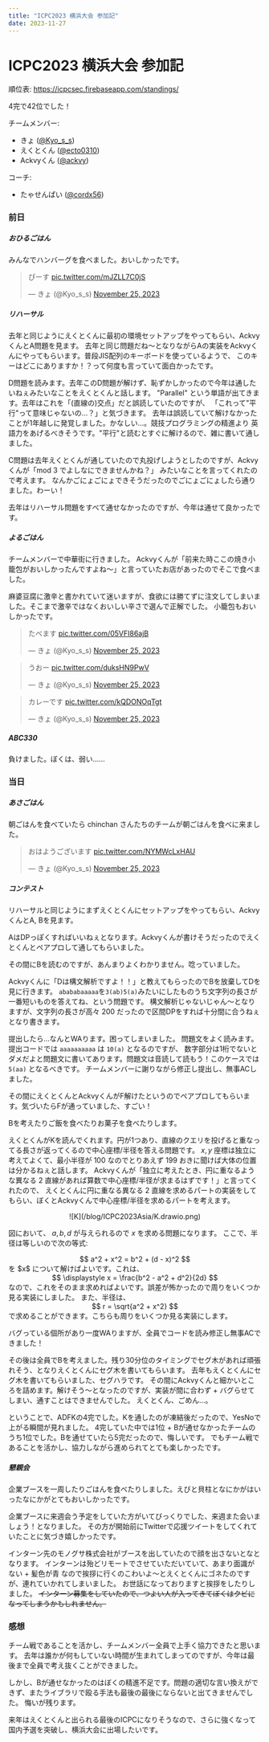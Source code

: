 ```yaml
---
title: "ICPC2023 横浜大会 参加記"
date: 2023-11-27
---
```

# ICPC2023 横浜大会 参加記

順位表: https://icpcsec.firebaseapp.com/standings/

4完で42位でした！

チームメンバー:
- きょ ([@Kyo_s_s](https://twitter.com/Kyo_s_s))
- えくとくん ([@ecto0310](https://twitter.com/ecto0310))
- Ackvyくん ([@ackvy](https://twitter.com/ackvy))

コーチ:
- たゃせんぱい ([@cordx56](https://twitter.com/cordx56))

### 前日

##### おひるごはん
みんなでハンバーグを食べました。おいしかったです。

<blockquote class="twitter-tweet"><p lang="ja" dir="ltr">ぴーす <a href="https://t.co/mJZLL7C0jS">pic.twitter.com/mJZLL7C0jS</a></p>&mdash; きょ (@Kyo_s_s) <a href="https://twitter.com/Kyo_s_s/status/1728262813104353527?ref_src=twsrc%5Etfw">November 25, 2023</a></blockquote> <script async src="https://platform.twitter.com/widgets.js" charset="utf-8"></script>

##### リハーサル

去年と同じようにえくとくんに最初の環境セットアップをやってもらい、AckvyくんとA問題を見ます。
去年と同じ問題だね～となりながらAの実装をAckvyくんにやってもらいます。普段JIS配列のキーボードを使っているようで、
このキーはどこにありますか！？って何度も言っていて面白かったです。

D問題を読みます。去年このD問題が解けず、恥ずかしかったので今年は通したいねぇみたいなことをえくとくんと話します。
"Parallel" という単語が出てきます。去年はこれを「(直線の)交点」だと誤読していたのですが、
「これって"平行"って意味じゃないの...？」と気づきます。
去年は誤読していて解けなかったことが1年越しに発覚しました。かなしい...。競技プログラミングの精進より
英語力をあげるべきそうです。"平行"と読むとすぐに解けるので、雑に書いて通しました。

C問題は去年えくとくんが通していたので丸投げしようとしたのですが、Ackvyくんが「$\textrm{mod } 3$ でよしなにできませんかね？」
みたいなことを言ってくれたので考えます。
なんかごにょごにょできそうだったのでごにょごにょしたら通りました。わーい！

去年はリハーサル問題をすべて通せなかったのですが、今年は通せて良かったです。

##### よるごはん

チームメンバーで中華街に行きました。
Ackvyくんが「前来た時ここの焼き小籠包がおいしかったんですよね～」と言っていたお店があったのでそこで食べました。

麻婆豆腐に激辛と書かれていて迷いますが、食欲には勝てずに注文してしまいました。そこまで激辛ではなくおいしい辛さで選んで正解でした。
小籠包もおいしかったです。

<blockquote class="twitter-tweet"><p lang="ja" dir="ltr">たべます <a href="https://t.co/05VFI86ajB">pic.twitter.com/05VFI86ajB</a></p>&mdash; きょ (@Kyo_s_s) <a href="https://twitter.com/Kyo_s_s/status/1728338993123832304?ref_src=twsrc%5Etfw">November 25, 2023</a></blockquote> <script async src="https://platform.twitter.com/widgets.js" charset="utf-8"></script>

<blockquote class="twitter-tweet"><p lang="ja" dir="ltr">うおー <a href="https://t.co/duksHN9PwV">pic.twitter.com/duksHN9PwV</a></p>&mdash; きょ (@Kyo_s_s) <a href="https://twitter.com/Kyo_s_s/status/1728340704341196945?ref_src=twsrc%5Etfw">November 25, 2023</a></blockquote> <script async src="https://platform.twitter.com/widgets.js" charset="utf-8"></script>

<blockquote class="twitter-tweet"><p lang="ja" dir="ltr">カレーです <a href="https://t.co/kQDONOqTgt">pic.twitter.com/kQDONOqTgt</a></p>&mdash; きょ (@Kyo_s_s) <a href="https://twitter.com/Kyo_s_s/status/1728341940008362137?ref_src=twsrc%5Etfw">November 25, 2023</a></blockquote> <script async src="https://platform.twitter.com/widgets.js" charset="utf-8"></script>

##### ABC330

負けました。ぼくは、弱い......

### 当日

##### あさごはん

朝ごはんを食べていたら chinchan さんたちのチームが朝ごはんを食べに来ました。

<blockquote class="twitter-tweet"><p lang="ja" dir="ltr">おはようございます <a href="https://t.co/NYMWcLxHAU">pic.twitter.com/NYMWcLxHAU</a></p>&mdash; きょ (@Kyo_s_s) <a href="https://twitter.com/Kyo_s_s/status/1728538771157848355?ref_src=twsrc%5Etfw">November 25, 2023</a></blockquote> <script async src="https://platform.twitter.com/widgets.js" charset="utf-8"></script>


##### コンテスト

リハーサルと同じようにまずえくとくんにセットアップをやってもらい、AckvyくんとA, Bを見ます。

AはDPっぽくすればいいねぇとなります。Ackvyくんが書けそうだったのでえくとくんとペアプロして通してもらいました。

その間にBを読むのですが、あんまりよくわかりません。唸っていました。

Ackvyくんに「Dは構文解析ですよ！！」と教えてもらったのでBを放棄してDを見に行きます。
<code>abababaaaaa</code>を<code>3(ab)5(a)</code>みたいにしたものうち文字列の長さが一番短いものを答えてね、という問題です。
構文解析じゃないじゃん～となりますが、文字列の長さが高々 $200$ だったので区間DPをすれば十分間に合うねぇとなり書きます。

提出したら...なんとWAります。困ってしまいました。
問題文をよく読みます。提出コードでは <code>aaaaaaaaaa</code> は <code>10(a)</code> となるのですが、
数字部分は1桁でないとダメだよと問題文に書いてあります。問題文は音読して読もう！このケースでは <code>5(aa)</code> となるべきです。
チームメンバーに謝りながら修正し提出し、無事ACしました。

その間にえくとくんとAckvyくんがF解けたというのでペアプロしてもらいます。気づいたらFが通っていました、すごい！

Bを考えたりご飯を食べたりお菓子を食べたりします。

えくとくんがKを読んでくれます。円が1つあり、直線のクエリを投げると重なってる長さが返ってくるので中心座標/半径を答える問題です。
$x, y$ 座標は独立に考えてよくて、最小半径が $100$ なのでとりあえず $199$ おきに聞けば大体の位置は分かるねぇと話します。
Ackvyくんが「独立に考えたとき、円に重なるような異なる $2$ 直線があれば算数で中心座標/半径が求まるはずです！」と言ってくれたので、
えくとくんに円に重なる異なる $2$ 直線を求めるパートの実装をしてもらい、ぼくとAckvyくんで中心座標/半径を求めるパートを考えます。

<div align="center">
    ![K](/blog/ICPC2023Asia/K.drawio.png)
</div>

図において、 $a, b, d$ が与えられるので $x$ を求める問題になります。
ここで、半径は等しいので次の等式:
<div align="center">
    $$ a^2 + x^2 = b^2 + (d - x)^2 $$
</div>
を $x$ について解けばよいです。これは、
<div align="center">
    $$ \displaystyle x = \frac{b^2 - a^2 + d^2}{2d} $$
</div>
なので、これをそのまま求めればよいです。誤差が怖かったので周りをいくつか見る実装にしました。
また、半径は、
<div align="center">
    $$ r = \sqrt{a^2 + x^2} $$
</div>
で求めることができます。こちらも周りをいくつか見る実装にします。

バグっている個所があり一度WAりますが、全員でコードを読み修正し無事ACできました！

その後は全員でBを考えました。残り30分位のタイミングでセグ木があれば頑張れそう、となりえくとくんにセグ木を書いてもらいます。
去年もえくとくんにセグ木を書いてもらいました、セグハラです。
その間にAckvyくんと細かいところを詰めます。解けそう～となったのですが、実装が間に合わず + バグらせてしまい、通すことはできませんでした。
えくとくん、ごめん...。

ということで、ADFKの4完でした。Kを通したのが凍結後だったので、YesNoで上がる瞬間が見れました。
4完していた中では1位 + Bが通せなかったチームのうち1位でした。Bを通せていたら5完だったので、悔しいです。
でもチーム戦であることを活かし、協力しながら進められてとても楽しかったです。


##### 懇親会

企業ブースを一周したりごはんを食べたりしました。えびと貝柱となにかがはいったなにかがとてもおいしかったです。

企業ブースに来週会う予定をしていた方がいてびっくりでした、来週また会いましょう！となりました。
その方が開始前にTwitterで応援ツイートをしてくれていたことに気づき嬉しかったです。

インターン先のモノグサ株式会社がブースを出していたので顔を出さないとなとなります。
インターンは殆どリモートでさせていただいていて、あまり面識がない + 髪色が青 なので挨拶に行くのこわいよ～とえくとくんにゴネたのですが、連れていかれてしまいました。
お世話になっておりますと挨拶をしたりしました。
~~インターン募集をしていたので、つよい人が入ってきてぼくはクビになってしまうかもしれません。~~


### 感想

チーム戦であることを活かし、チームメンバー全員で上手く協力できたと思います。
去年は誰かが何もしていない時間が生まれてしまってのですが、今年は最後まで全員で考え抜くことができました。

しかし、Bが通せなかったのはぼくの精進不足です。問題の適切な言い換えができず、またライブラリで殴る手法も最後の最後にならないと出てきませんでした。
悔いが残ります。

来年はえくとくんと出られる最後のICPCになりそうなので、さらに強くなって国内予選を突破し、横浜大会に出場したいです。